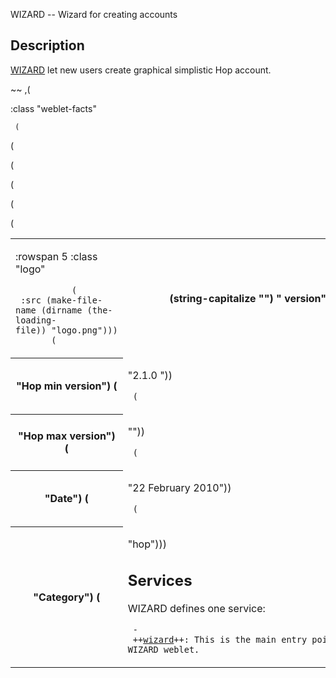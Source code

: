 <doc> WIZARD -- Wizard for creating accounts

== Description ==

[[wizard|WIZARD]] let new users create graphical simplistic Hop account. 

~~
,(<TABLE> :class "weblet-facts"
  (<TR> (<TD> :rowspan 5 :class "logo"
            (<IMG> :src (make-file-name (dirname (the-loading-file)) "logo.png")))
        (<TH> (string-capitalize "") " version") (<TD> "1.0.0"))
  (<TR> (<TH> "Hop min version") (<TD> "2.1.0 "))
  (<TR> (<TH> "Hop max version") (<TD> ""))
  (<TR> (<TH> "Date") (<TD> "22 February 2010"))
  (<TR> (<TH> "Category") (<TD> "hop")))


== Services ==

WIZARD defines one service:

  - ++[[wizard]]++: This is the main entry point of the 
 WIZARD weblet.


</doc>

